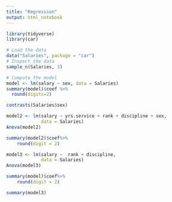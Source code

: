 ```yaml
---
title: "Regression"
output: html_notebook
---
```


```r
library(tidyverse)
library(car)
```

```r
# Load the data
data("Salaries", package = "car")
# Inspect the data
sample_n(Salaries, 3)
```

```r
# Compute the model
model <- lm(salary ~ sex, data = Salaries)
summary(model)$coef %>%
  round(digits=2)
```
```r
contrasts(Salaries$sex)
```

```r
model2 <- lm(salary ~ yrs.service + rank + discipline + sex,
             data = Salaries)
Anova(model2)
```

```r
summary(model2)$coef%>%
    round(digit = 2)
```

```r
model3 <- lm(salary ~  rank + discipline,
             data = Salaries)
Anova(model3)
```

```r
summary(model)$coef%>%
    round(digit = 2)
```

```r
summary(model3)
```






